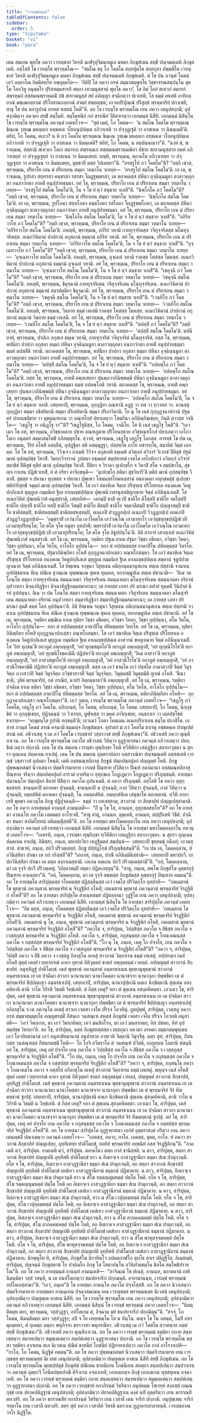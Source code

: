 ```yaml
---
title: "เวรญฺชกณฺฑ"
tableOfContents: false
sidebar:
  order: 5
type: "tipitaka"
basket: "vi"
book: "para"
---
```



<DynamicBreadcrumb />

<Division number="1" book="para">

<Paragraph number="2" book="para">
เตน สมเยน พุทฺโธ ภควา เวรญฺชายํ วิหรติ นเฬรุปุจิมนฺทมูเล มหตา ภิกฺขุสํเฆน สทฺธิํ ปญฺจมตฺเตหิ ภิกฺขุสเตหิ. อสฺโสสิ โข เวรญฺโช พฺราหฺมโณ—  “สมโณ ขลุ โภ โคตโม สกฺยปุตฺโต สกฺยกุลา ปพฺพชิโต เวรญฺชายํ วิหรติ นเฬรุปุจิมนฺทมูเล มหตา ภิกฺขุสํเฆน สทฺธิํ ปญฺจมตฺเตหิ ภิกฺขุสเตหิ. ตํ โข ปน ภวนฺตํ โคตมํ เอวํ กลฺยาโณ กิตฺติสทฺโท อพฺภุคฺคโต—  ‘อิติปิ โส ภควา อรหํ สมฺมาสมฺพุทฺโธ วิชฺชาจรณสมฺปนฺโน สุคโต โลกวิทู อนุตฺตโร ปุริสทมฺมสารถิ สตฺถา เทวมนุสฺสานํ พุทฺโธ ภควา’, โส อิมํ โลกํ สเทวกํ สมารกํ สพฺรหฺมกํ สสฺสมณพฺราหฺมณิํ ปชํ สเทวมนุสฺสํ สยํ อภิญฺญา สจฺฉิกตฺวา ปเวเทติ, โส ธมฺมํ เทเสติ อาทิกลฺยาณํ มชฺเฌกลฺยาณํ ปริโยสานกลฺยาณํ สาตฺถํ สพฺยญฺชนํ; เกวลปริปุณฺณํ ปริสุทฺธํ พฺรหฺมจริยํ ปกาเสติ; สาธุ โข ปน ตถารูปานํ อรหตํ ทสฺสนํ โหตี”ติ.
</Paragraph>

</Division>
<Division number="2" book="para">

<Paragraph number="3" book="para">
อถ โข เวรญฺโช พฺราหฺมโณ เยน ภควา เตนุปสงฺกมิ; อุปสงฺกมิตฺวา ภควตา สทฺธิํ สมฺโมทิ. สมฺโมทนียํ กถํ สารณียํ วีติสาเรตฺวา เอกมนฺตํ นิสีทิ. เอกมนฺตํ นิสินฺโน โข เวรญฺโช พฺราหฺมโณ ภควนฺตํ เอตทโวจ—  “สุตํ เมตํ, โภ โคตม—  ‘น สมโณ โคตโม พฺราหฺมเณ ชิณฺเณ วุฑฺเฒ มหลฺลเก อทฺธคเต วโยอนุปฺปตฺเต อภิวาเทติ วา ปจฺจุฏฺเฐติ วา อาสเนน วา นิมนฺเตตี’ติ. ตยิทํ, โภ โคตม, ตเถว? น หิ ภวํ โคตโม พฺราหฺมเณ ชิณฺเณ วุฑฺเฒ มหลฺลเก อทฺธคเต วโยอนุปฺปตฺเต อภิวาเทติ วา ปจฺจุฏฺเฐติ วา อาสเนน วา นิมนฺเตติ? ตยิทํ, โภ โคตม, น สมฺปนฺนเมวา”ติ.
</Paragraph>

<Paragraph number="4" book="para">
“นาหํ ตํ, พฺราหฺมณ, ปสฺสามิ สเทวเก โลเก สมารเก สพฺรหฺมเก สสฺสมณพฺราหฺมณิยา ปชาย สเทวมนุสฺสาย ยมหํ อภิวาเทยฺยํ วา ปจฺจุฏฺเฐยฺยํ วา อาสเนน วา นิมนฺเตยฺยํ. ยญฺหิ, พฺราหฺมณ, ตถาคโต อภิวาเทยฺย วา ปจฺจุฏฺเฐยฺย วา อาสเนน วา นิมนฺเตยฺย, มุทฺธาปิ ตสฺส วิปเตยฺยา”ติ.
</Paragraph>

</Division>
<Division number="3" book="para">

<Paragraph number="5" book="para">
“อรสรูโป ภวํ โคตโม”ติ? “อตฺถิ เขฺวส, พฺราหฺมณ, ปริยาโย เยน มํ ปริยาเยน สมฺมา วทมาโน วเทยฺย—  ‘อรสรูโป สมโณ โคตโม’ติ. เย เต, พฺราหฺมณ, รูปรสา สทฺทรสา คนฺธรสา รสรสา โผฏฺฐพฺพรสา, เต ตถาคตสฺส ปหีนา อุจฺฉินฺนมูลา ตาลาวตฺถุกตา อนภาวํกตา อายติํ อนุปฺปาทธมฺมา. อยํ โข, พฺราหฺมณ, ปริยาโย เยน มํ ปริยาเยน สมฺมา วทมาโน วเทยฺย—  ‘อรสรูโป สมโณ โคตโม’ติ, โน จ โข ยํ ตฺวํ สนฺธาย วเทสี”ติ.
</Paragraph>

</Division>
<Division number="4" book="para">

<Paragraph number="6" book="para">
“นิพฺโภโค ภวํ โคตโม”ติ? “อตฺถิ เขฺวส, พฺราหฺมณ, ปริยาโย เยน มํ ปริยาเยน สมฺมา วทมาโน วเทยฺย—  ‘นิพฺโภโค สมโณ โคตโม’ติ. เย เต, พฺราหฺมณ, รูปโภคา สทฺทโภคา คนฺธโภคา รสโภคา โผฏฺฐพฺพโภคา, เต ตถาคตสฺส ปหีนา อุจฺฉินฺนมูลา ตาลาวตฺถุกตา อนภาวํกตา อายติํ อนุปฺปาทธมฺมา. อยํ โข, พฺราหฺมณ, ปริยาโย เยน มํ ปริยาเยน สมฺมา วทมาโน วเทยฺย—  ‘นิพฺโภโค สมโณ โคตโม’ติ, โน จ โข ยํ ตฺวํ สนฺธาย วเทสี”ติ.
</Paragraph>

</Division>
<Division number="5" book="para">

<Paragraph number="7" book="para">
“อกิริยวาโท ภวํ โคตโม”ติ? “อตฺถิ เขฺวส, พฺราหฺมณ, ปริยาโย เยน มํ ปริยาเยน สมฺมา วทมาโน วเทยฺย—  ‘อกิริยวาโท สมโณ โคตโม’ติ. อหญฺหิ, พฺราหฺมณ, อกิริยํ วทามิ กายทุจฺจริตสฺส วจีทุจฺจริตสฺส มโนทุจฺจริตสฺส. อเนกวิหิตานํ ปาปกานํ อกุสลานํ ธมฺมานํ อกิริยํ วทามิ. อยํ โข, พฺราหฺมณ, ปริยาโย เยน มํ ปริยาเยน สมฺมา วทมาโน วเทยฺย—  ‘อกิริยวาโท สมโณ โคตโม’ติ, โน จ โข ยํ ตฺวํ สนฺธาย วเทสี”ติ.
</Paragraph>

</Division>
<Division number="6" book="para">

<Paragraph number="8" book="para">
“อุจฺเฉทวาโท ภวํ โคตโม”ติ? “อตฺถิ เขฺวส, พฺราหฺมณ, ปริยาโย เยน มํ ปริยาเยน สมฺมา วทมาโน วเทยฺย—  ‘อุจฺเฉทวาโท สมโณ โคตโม’ติ. อหญฺหิ, พฺราหฺมณ, อุจฺเฉทํ วทามิ ราคสฺส โทสสฺส โมหสฺส. อเนกวิหิตานํ ปาปกานํ อกุสลานํ ธมฺมานํ อุจฺเฉทํ วทามิ. อยํ โข, พฺราหฺมณ, ปริยาโย เยน มํ ปริยาเยน สมฺมา วทมาโน วเทยฺย—  ‘อุจฺเฉทวาโท สมโณ โคตโม’ติ, โน จ โข ยํ ตฺวํ สนฺธาย วเทสี”ติ.
</Paragraph>

</Division>
<Division number="7" book="para">

<Paragraph number="9" book="para">
“เชคุจฺฉี ภวํ โคตโม”ติ? “อตฺถิ เขฺวส, พฺราหฺมณ, ปริยาโย เยน มํ ปริยาเยน สมฺมา วทมาโน วเทยฺย—  ‘เชคุจฺฉี สมโณ โคตโม’ติ. อหญฺหิ, พฺราหฺมณ, ชิคุจฺฉามิ กายทุจฺจริเตน วจีทุจฺจริเตน มโนทุจฺจริเตน. อเนกวิหิตานํ ปาปกานํ อกุสลานํ ธมฺมานํ สมาปตฺติยา ชิคุจฺฉามิ. อยํ โข, พฺราหฺมณ, ปริยาโย เยน มํ ปริยาเยน สมฺมา วทมาโน วเทยฺย—  ‘เชคุจฺฉี สมโณ โคตโม’ติ, โน จ โข ยํ ตฺวํ สนฺธาย วเทสี”ติ.
</Paragraph>

</Division>
<Division number="8" book="para">

<Paragraph number="10" book="para">
“เวนยิโก ภวํ โคตโม”ติ? “อตฺถิ เขฺวส, พฺราหฺมณ, ปริยาโย เยน มํ ปริยาเยน สมฺมา วทมาโน วเทยฺย—  ‘เวนยิโก สมโณ โคตโม’ติ. อหญฺหิ, พฺราหฺมณ, วินยาย ธมฺมํ เทเสมิ ราคสฺส โทสสฺส โมหสฺส. อเนกวิหิตานํ ปาปกานํ อกุสลานํ ธมฺมานํ วินยาย ธมฺมํ เทเสมิ. อยํ โข, พฺราหฺมณ, ปริยาโย เยน มํ ปริยาเยน สมฺมา วทมาโน วเทยฺย—  ‘เวนยิโก สมโณ โคตโม’ติ, โน จ โข ยํ ตฺวํ สนฺธาย วเทสี”ติ.
</Paragraph>

</Division>
<Division number="9" book="para">

<Paragraph number="11" book="para">
“ตปสฺสี ภวํ โคตโม”ติ? “อตฺถิ เขฺวส, พฺราหฺมณ, ปริยาโย เยน มํ ปริยาเยน สมฺมา วทมาโน วเทยฺย—  ‘ตปสฺสี สมโณ โคตโม’ติ. ตปนียาหํ, พฺราหฺมณ, ปาปเก อกุสเล ธมฺเม วทามิ, กายทุจฺจริตํ วจีทุจฺจริตํ มโนทุจฺจริตํ. ยสฺส โข, พฺราหฺมณ, ตปนียา ปาปกา อกุสลา ธมฺมา ปหีนา อุจฺฉินฺนมูลา ตาลาวตฺถุกตา อนภาวํกตา อายติํ อนุปฺปาทธมฺมา ตมหํ ตปสฺสีติ วทามิ. ตถาคตสฺส โข, พฺราหฺมณ, ตปนียา ปาปกา อกุสลา ธมฺมา ปหีนา อุจฺฉินฺนมูลา ตาลาวตฺถุกตา อนภาวํกตา อายติํ อนุปฺปาทธมฺมา. อยํ โข, พฺราหฺมณ, ปริยาโย เยน มํ ปริยาเยน สมฺมา วทมาโน วเทยฺย—  ‘ตปสฺสี สมโณ โคตโม’ติ, โน จ โข ยํ ตฺวํ สนฺธาย วเทสี”ติ.
</Paragraph>

</Division>
<Division number="10" book="para">

<Paragraph number="12" book="para">
“อปคพฺโภ ภวํ โคตโม”ติ? “อตฺถิ เขฺวส, พฺราหฺมณ, ปริยาโย เยน มํ ปริยาเยน สมฺมา วทมาโน วเทยฺย—  ‘อปคพฺโภ สมโณ โคตโม’ติ. ยสฺส โข, พฺราหฺมณ, อายติํ คพฺภเสยฺยา ปุนพฺภวาภินิพฺพตฺติ ปหีนา อุจฺฉินฺนมูลา ตาลาวตฺถุกตา อนภาวํกตา อายติํ อนุปฺปาทธมฺมา ตมหํ อปคพฺโภติ วทามิ. ตถาคตสฺส โข, พฺราหฺมณ, อายติํ คพฺภเสยฺยา ปุนพฺภวาภินิพฺพตฺติ ปหีนา อุจฺฉินฺนมูลา ตาลาวตฺถุกตา อนภาวํกตา อายติํ อนุปฺปาทธมฺมา. อยํ โข, พฺราหฺมณ, ปริยาโย เยน มํ ปริยาเยน สมฺมา วทมาโน วเทยฺย—  ‘อปคพฺโภ สมโณ โคตโม’ติ, โน จ โข ยํ ตฺวํ สนฺธาย วเทสิ.
</Paragraph>

</Division>
<Division number="11" book="para">

<Paragraph number="13" book="para">
เสยฺยถาปิ, พฺราหฺมณ, กุกฺกุฏิยา อณฺฑานิ อฏฺฐ วา ทส วา ทฺวาทส วา. ตานสฺสุ กุกฺกุฏิยา สมฺมา อธิสยิตานิ สมฺมา ปริเสทิตานิ สมฺมา ปริภาวิตานิ. โย นุ โข เตสํ กุกฺกุฏจฺฉาปกานํ ปฐมตรํ ปาทนขสิขาย วา มุขตุณฺฑเกน วา อณฺฑโกสํ ปทาเลตฺวา โสตฺถินา อภินิพฺภิชฺเชยฺย, กินฺติ สฺวาสฺส วจนีโย—  ‘เชฏฺโฐ วา กนิฏฺโฐ วา’”ติ? “เชฏฺโฐติสฺส, โภ โคตม, วจนีโย. โส หิ เนสํ เชฏฺโฐ โหตี”ติ. “เอวเมว โข อหํ, พฺราหฺมณ, อวิชฺชาคตาย ปชาย อณฺฑภูตาย ปริโยนทฺธาย อวิชฺชณฺฑโกสํ ปทาเลตฺวา เอโกว โลเก อนุตฺตรํ สมฺมาสมฺโพธิํ อภิสมฺพุทฺโธ. สฺวาหํ, พฺราหฺมณ, เชฏฺโฐ เสฏฺโฐ โลกสฺส.
</Paragraph>

<Paragraph number="14" book="para">
อารทฺธํ โข ปน เม, พฺราหฺมณ, วีริยํ อโหสิ อสลฺลีนํ, อุปฏฺฐิตา สติ อสมฺมุฏฺฐา, ปสฺสทฺโธ กาโย อสารทฺโธ, สมาหิตํ จิตฺตํ เอกคฺคํ. โส โข อหํ, พฺราหฺมณ, วิวิจฺเจว กาเมหิ วิวิจฺจ อกุสเลหิ ธมฺเมหิ สวิตกฺกํ สวิจารํ วิเวกชํ ปีติสุขํ ปฐมํ ฌานํ อุปสมฺปชฺช วิหาสิํ. วิตกฺกวิจารานํ วูปสมา อชฺฌตฺตํ สมฺปสาทนํ เจตโส เอโกทิภาวํ อวิตกฺกํ อวิจารํ สมาธิชํ ปีติสุขํ ทุติยํ ฌานํ อุปสมฺปชฺช วิหาสิํ. ปีติยา จ วิราคา อุเปกฺขโก จ วิหาสิํ สโต จ สมฺปชาโน, สุขญฺจ กาเยน ปฏิสํเวเทสิํ, ยํ ตํ อริยา อาจิกฺขนฺติ—  ‘อุเปกฺขโก สติมา สุขวิหารี’ติ ตติยํ ฌานํ อุปสมฺปชฺช วิหาสิํ. สุขสฺส จ ปหานา ทุกฺขสฺส จ ปหานา ปุพฺเพว โสมนสฺสโทมนสฺสานํ อตฺถงฺคมา อทุกฺขมสุขํ อุเปกฺขาสติปาริสุทฺธิํ จตุตฺถํ ฌานํ อุปสมฺปชฺช วิหาสิํ.
</Paragraph>

</Division>
<Division number="12" book="para">

<Paragraph number="15" book="para">
โส เอวํ สมาหิเต จิตฺเต ปริสุทฺเธ ปริโยทาเต อนงฺคเณ วิคตูปกฺกิเลเส มุทุภูเต กมฺมนิเย ฐิเต อาเนญฺชปฺปตฺเต ปุพฺเพนิวาสานุสฺสติญาณาย จิตฺตํ อภินินฺนาเมสิํ. โส อเนกวิหิตํ ปุพฺเพนิวาสํ อนุสฺสรามิ, เสยฺยถิทํ—  เอกมฺปิ ชาติํ ทฺเวปิ ชาติโย ติโสฺสปิ ชาติโย จตโสฺสปิ ชาติโย ปญฺจปิ ชาติโย ทสปิ ชาติโย วีสมฺปิ ชาติโย ติํสมฺปิ ชาติโย จตฺตาลีสมฺปิ ชาติโย ปญฺญาสมฺปิ ชาติโย ชาติสตมฺปิ, ชาติสหสฺสมฺปิ ชาติสตสหสฺสมฺปิ, อเนเกปิ สํวฏฺฏกปฺเป อเนเกปิ วิวฏฺฏกปฺเป อเนเกปิ สํวฏฺฏวิวฏฺฏกปฺเป—  ‘อมุตฺราสิํ เอวํนาโม เอวํโคตฺโต เอวํวณฺโณ เอวมาหาโร เอวํสุขทุกฺขปฺปฏิสํเวที เอวมายุปริยนฺโต; โส ตโต จุโต อมุตฺร อุทปาทิํ; ตตฺราปาสิํ เอวํนาโม เอวํโคตฺโต เอวํวณฺโณ เอวมาหาโร เอวํสุขทุกฺขปฺปฏิสํเวที เอวมายุปริยนฺโต; โส ตโต จุโต อิธูปปนฺโน’ติ. อิติ สาการํ เสาทฺเทสํ อเนกวิหิตํ ปุพฺเพนิวาสํ อนุสฺสรามิ. อยํ โข เม, พฺราหฺมณ, รตฺติยา ปฐเม ยาเม ปฐมา วิชฺชา อธิคตา, อวิชฺชา วิหตา, วิชฺชา อุปฺปนฺนา, ตโม วิหโต, อาโลโก อุปฺปนฺโน—  ยถา ตํ อปฺปมตฺตสฺส อาตาปิโน ปหิตตฺตสฺส วิหรโต. อยํ โข เม, พฺราหฺมณ, ปฐมาภินิพฺภิทา อโหสิ กุกฺกุฏจฺฉาปกเสฺสว อณฺฑโกสมฺหา.
</Paragraph>

</Division>
<Division number="13" book="para">

<Paragraph number="16" book="para">
โส เอวํ สมาหิเต จิตฺเต ปริสุทฺเธ ปริโยทาเต อนงฺคเณ วิคตูปกฺกิเลเส มุทุภูเต กมฺมนิเย ฐิเต อาเนญฺชปฺปตฺเต สตฺตานํ จุตูปปาตญาณาย จิตฺตํ อภินินฺนาเมสิํ. โส ทิพฺเพน จกฺขุนา วิสุทฺเธน อติกฺกนฺตมานุสเกน สตฺเต ปสฺสามิ จวมาเน อุปปชฺชมาเน หีเน ปณีเต สุวณฺเณ ทุพฺพณฺเณ สุคเต ทุคฺคเต, ยถากมฺมูปเค สตฺเต ปชานามิ—  ‘อิเม วต โภนฺโต สตฺตา กายทุจฺจริเตน สมนฺนาคตา วจีทุจฺจริเตน สมนฺนาคตา มโนทุจฺจริเตน สมนฺนาคตา อริยานํ อุปวาทกา มิจฺฉาทิฏฺฐิกา มิจฺฉาทิฏฺฐิกมฺมสมาทานา; เต กายสฺส เภทา ปรํ มรณา อปายํ ทุคฺคติํ วินิปาตํ นิรยํ อุปปนฺนา. อิเม วา ปน โภนฺโต สตฺตา กายสุจริเตน สมนฺนาคตา วจีสุจริเตน สมนฺนาคตา มโนสุจริเตน สมนฺนาคตา อริยานํ อนุปวาทกา สมฺมาทิฏฺฐิกา สมฺมาทิฏฺฐิกมฺมสมาทานา; เต กายสฺส เภทา ปรํ มรณา สุคติํ สคฺคํ โลกํ อุปปนฺนา’ติ. อิติ ทิพฺเพน จกฺขุนา วิสุทฺเธน อติกฺกนฺตมานุสเกน สตฺเต ปสฺสามิ จวมาเน อุปปชฺชมาเน หีเน ปณีเต สุวณฺเณ ทุพฺพณฺเณ สุคเต ทุคฺคเต, ยถากมฺมูปเค สตฺเต ปชานามิ. อยํ โข เม, พฺราหฺมณ, รตฺติยา มชฺฌิเม ยาเม ทุติยา วิชฺชา อธิคตา, อวิชฺชา วิหตา, วิชฺชา อุปฺปนฺนา, ตโม วิหโต, อาโลโก อุปฺปนฺโน—  ยถา ตํ อปฺปมตฺตสฺส อาตาปิโน ปหิตตฺตสฺส วิหรโต. อยํ โข เม, พฺราหฺมณ, ทุติยาภินิพฺภิทา อโหสิ กุกฺกุฏจฺฉาปกเสฺสว อณฺฑโกสมฺหา.
</Paragraph>

</Division>
<Division number="14" book="para">

<Paragraph number="17" book="para">
โส เอวํ สมาหิเต จิตฺเต ปริสุทฺเธ ปริโยทาเต อนงฺคเณ วิคตูปกฺกิเลเส มุทุภูเต กมฺมนิเย ฐิเต อาเนญฺชปฺปตฺเต อาสวานํ ขยญาณาย จิตฺตํ อภินินฺนาเมสิํ. โส ‘อิทํ ทุกฺขนฺ’ติ ยถาภูตํ อพฺภญฺญาสิํ, ‘อยํ ทุกฺขสมุทโย’ติ ยถาภูตํ อพฺภญฺญาสิํ, ‘อยํ ทุกฺขนิโรโธ’ติ ยถาภูตํ อพฺภญฺญาสิํ, ‘อยํ ทุกฺขนิโรธคามินี ปฏิปทา’ติ ยถาภูตํ อพฺภญฺญาสิํ; ‘อิเม อาสวา’ติ ยถาภูตํ อพฺภญฺญาสิํ, ‘อยํ อาสวสมุทโย’ติ ยถาภูตํ อพฺภญฺญาสิํ, ‘อยํ อาสวนิโรโธ’ติ ยถาภูตํ อพฺภญฺญาสิํ, ‘อยํ อาสวนิโรธคามินี ปฏิปทา’ติ ยถาภูตํ อพฺภญฺญาสิํ. ตสฺส เม เอวํ ชานโต เอวํ ปสฺสโต กามาสวาปิ จิตฺตํ วิมุจฺจิตฺถ ภวาสวาปิ จิตฺตํ วิมุจฺจิตฺถ อวิชฺชาสวาปิ จิตฺตํ วิมุจฺจิตฺถ. วิมุตฺตสฺมิํ วิมุตฺตมิติ ญาณํ อโหสิ. ‘ขีณา ชาติ, วุสิตํ พฺรหฺมจริยํ, กตํ กรณียํ, นาปรํ อิตฺถตฺตายา’ติ อพฺภญฺญาสิํ. อยํ โข เม, พฺราหฺมณ, รตฺติยา ปจฺฉิเม ยาเม ตติยา วิชฺชา อธิคตา, อวิชฺชา วิหตา, วิชฺชา อุปฺปนฺนา, ตโม วิหโต, อาโลโก อุปฺปนฺโน—  ยถา ตํ อปฺปมตฺตสฺส อาตาปิโน ปหิตตฺตสฺส วิหรโต. อยํ โข เม, พฺราหฺมณ, ตติยาภินิพฺภิทา อโหสิ—  กุกฺกุฏจฺฉาปกเสฺสว อณฺฑโกสมฺหา”ติ.
</Paragraph>

</Division>
<Division number="15" book="para">

<Paragraph number="18" book="para">
เอวํ วุตฺเต, เวรญฺโช พฺราหฺมโณ ภควนฺตํ เอตทโวจ—  “เชฏฺโฐ ภวํ โคตโม, เสฏฺโฐ ภวํ โคตโม. อภิกฺกนฺตํ, โภ โคตม, อภิกฺกนฺตํ, โภ โคตม. เสยฺยถาปิ, โภ โคตม, นิกฺกุชฺชิตํ วา อุกฺกุชฺเชยฺย, ปฏิจฺฉนฺนํ วา วิวเรยฺย, มูฬฺหสฺส วา มคฺคํ อาจิกฺเขยฺย, อนฺธกาเร วา เตลปชฺโชตํ ธาเรยฺย—  ‘จกฺขุมนฺโต รูปานิ ทกฺขนฺตี’ติ; เอวเมวํ โภตา โคตเมน อเนกปริยาเยน ธมฺโม ปกาสิโต. เอสาหํ ภวนฺตํ โคตมํ สรณํ คจฺฉามิ ธมฺมญฺจ ภิกฺขุสํฆญฺจ. อุปาสกํ มํ ภวํ โคตโม ธาเรตุ อชฺชตคฺเค ปาณุเปตํ สรณํ คตํ. อธิวาเสตุ จ เม ภวํ โคตโม เวรญฺชายํ วสฺสาวาสํ สทฺธิํ ภิกฺขุสํเฆนา”ติ. อธิวาเสสิ ภควา ตุณฺหีภาเวน. อถ โข เวรญฺโช พฺราหฺมโณ ภควโต อธิวาสนํ วิทิตฺวา อุฏฺฐายาสนา ภควนฺตํ อภิวาเทตฺวา ปทกฺขิณํ กตฺวา ปกฺกามิ.
</Paragraph>

</Division>
<Division number="16" book="para">

<Paragraph number="19" book="para">
เตน โข ปน สมเยน เวรญฺชา ทุพฺภิกฺขา โหติ ทฺวีหิติกา เสตฏฺฐิกา สลากาวุตฺตา น สุกรา อุญฺเฉน ปคฺคเหน ยาเปตุํ. เตน โข ปน สมเยน อุตฺตราปถกา อสฺสวาณิชา ปญฺจมตฺเตหิ อสฺสสเตหิ เวรญฺชํ วสฺสาวาสํ อุปคตา โหนฺติ. เตหิ อสฺสมณฺฑลิกาสุ ภิกฺขูนํ ปตฺถปตฺถปุลกํ ปญฺญตฺตํ โหติ. ภิกฺขู ปุพฺพณฺหสมยํ นิวาเสตฺวา ปตฺตจีวรมาทาย เวรญฺชํ ปิณฺฑาย ปวิสิตฺวา ปิณฺฑํ อลภมานา อสฺสมณฺฑลิกาสุ ปิณฺฑาย จริตฺวา ปตฺถปตฺถปุลกํ อารามํ อาหริตฺวา อุทุกฺขเล โกฏฺเฏตฺวา โกฏฺเฏตฺวา ปริภุญฺชนฺติ. อายสฺมา ปนานนฺโท ปตฺถปุลกํ สิลายํ ปิสิตฺวา ภควโต อุปนาเมติ. ตํ ภควา ปริภุญฺชติ.
</Paragraph>

<Paragraph number="20" book="para">
อสฺโสสิ โข ภควา อุทุกฺขลสทฺทํ. ชานนฺตาปิ ตถาคตา ปุจฺฉนฺติ, ชานนฺตาปิ น ปุจฺฉนฺติ; กาลํ วิทิตฺวา ปุจฺฉนฺติ, กาลํ วิทิตฺวา น ปุจฺฉนฺติ; อตฺถสํหิตํ ตถาคตา ปุจฺฉนฺติ, โน อนตฺถสํหิตํ. อนตฺถสํหิเต เสตุฆาโต ตถาคตานํ. ทฺวีหิ อากาเรหิ พุทฺธา ภควนฺโต ภิกฺขู ปฏิปุจฺฉนฺติ—  ธมฺมํ วา เทเสสฺสาม, สาวกานํ วา สิกฺขาปทํ ปญฺญเปสฺสามาติ.
</Paragraph>

<Paragraph number="21" book="para">
อถ โข ภควา อายสฺมนฺตํ อานนฺทํ อามนฺเตสิ—  “กิํ นุ โข โส, อานนฺท, อุทุกฺขลสทฺโท”ติ? อถ โข อายสฺมา อานนฺโท ภควโต เอตมตฺถํ อาโรเจสิ. “สาธุ สาธุ, อานนฺท. ตุมฺเหหิ, อานนฺท, สปฺปุริเสหิ วิชิตํ. ปจฺฉิมา ชนตา สาลิมํโสทนํ อติมญฺญิสฺสตี”ติ.
</Paragraph>

</Division>
<Division number="17" book="para">

<Paragraph number="22" book="para">
อถ โข อายสฺมา มหาโมคฺคลฺลาโน เยน ภควา เตนุปสงฺกมิ; อุปสงฺกมิตฺวา ภควนฺตํ อภิวาเทตฺวา เอกมนฺตํ นิสีทิ. เอกมนฺตํ นิสินฺโน โข อายสฺมา มหาโมคฺคลฺลาโน ภควนฺตํ เอตทโวจ—  “เอตรหิ, ภนฺเต, เวรญฺชา ทุพฺภิกฺขา ทฺวีหิติกา เสตฏฺฐิกา สลากาวุตฺตา. น สุกรา อุญฺเฉน ปคฺคเหน ยาเปตุํ. อิมิสฺสา, ภนฺเต, มหาปถวิยา เหฏฺฐิมตลํ สมฺปนฺนํ—  เสยฺยถาปิ ขุทฺทมธุํ อนีลกํ; เอวมสฺสาทํ. สาธาหํ, ภนฺเต, ปถวิํ ปริวตฺเตยฺยํ. ภิกฺขู ปปฺปฏโกชํ ปริภุญฺชิสฺสนฺตี”ติ. “เย ปน เต, โมคฺคลฺลาน, ปถวินิสฺสิตา ปาณา เต กถํ กริสฺสสี”ติ? “เอกาหํ, ภนฺเต, ปาณิํ อภินิมฺมินิสฺสามิ—  เสยฺยถาปิ มหาปถวี. เย ปถวินิสฺสิตา ปาณา เต ตตฺถ สงฺกาเมสฺสามิ. เอเกน หตฺเถน ปถวิํ ปริวตฺเตสฺสามี”ติ. “อลํ, โมคฺคลฺลาน, มา เต รุจฺจิ ปถวิํ ปริวตฺเตตุํ. วิปลฺลาสมฺปิ สตฺตา ปฏิลเภยฺยุนฺ”ติ. “สาธุ, ภนฺเต, สพฺโพ ภิกฺขุสํโฆ อุตฺตรกุรุํ ปิณฺฑาย คจฺเฉยฺยา”ติ. “อลํ, โมคฺคลฺลาน, มา เต รุจฺจิ สพฺพสฺส ภิกฺขุสํฆสฺส อุตฺตรกุรุํ ปิณฺฑาย คมนนฺ”ติ.
</Paragraph>

</Division>
<Division number="18" book="para">

<Paragraph number="23" book="para">
อถ โข อายสฺมโต สาริปุตฺตสฺส รโหคตสฺส ปฏิสลฺลีนสฺส เอวํ เจตโส ปริวิตกฺโก อุทปาทิ—  “กตเมสานํ โข พุทฺธานํ ภควนฺตานํ พฺรหฺมจริยํ น จิรฏฺฐิติกํ อโหสิ; กตเมสานํ พุทฺธานํ ภควนฺตานํ พฺรหฺมจริยํ จิรฏฺฐิติกํ อโหสี”ติ?
</Paragraph>

<Paragraph number="24" book="para">
อถ โข อายสฺมา สาริปุตฺโต สายนฺหสมยํ ปฏิสลฺลานา วุฏฺฐิโต เยน ภควา เตนุปสงฺกมิ; อุปสงฺกมิตฺวา ภควนฺตํ อภิวาเทตฺวา เอกมนฺตํ นิสีทิ. เอกมนฺตํ นิสินฺโน โข อายสฺมา สาริปุตฺโต ภควนฺตํ เอตทโวจ—  “อิธ มยฺหํ, ภนฺเต, รโหคตสฺส ปฏิสลฺลีนสฺส เอวํ เจตโส ปริวิตกฺโก อุทปาทิ—  ‘กตเมสานํ โข พุทฺธานํ ภควนฺตานํ พฺรหฺมจริยํ น จิรฏฺฐิติกํ อโหสิ, กตเมสานํ พุทฺธานํ ภควนฺตานํ พฺรหฺมจริยํ จิรฏฺฐิติกํ อโหสี’ติ. กตเมสานํ นุ โข, ภนฺเต, พุทฺธานํ ภควนฺตานํ พฺรหฺมจริยํ น จิรฏฺฐิติกํ อโหสิ, กตเมสานํ พุทฺธานํ ภควนฺตานํ พฺรหฺมจริยํ จิรฏฺฐิติกํ อโหสี”ติ?
</Paragraph>

<Paragraph number="25" book="para">
“ภควโต จ, สาริปุตฺต, วิปสฺสิสฺส ภควโต จ สิขิสฺส ภควโต จ เวสฺสภุสฺส พฺรหฺมจริยํ น จิรฏฺฐิติกํ อโหสิ. ภควโต จ, สาริปุตฺต, กกุสนฺธสฺส ภควโต จ โกณาคมนสฺส ภควโต จ กสฺสปสฺส พฺรหฺมจริยํ จิรฏฺฐิติกํ อโหสี”ติ.
</Paragraph>

</Division>
<Division number="19" book="para">

<Paragraph number="26" book="para">
“โก นุ โข, ภนฺเต, เหตุ โก ปจฺจโย, เยน ภควโต จ วิปสฺสิสฺส ภควโต จ สิขิสฺส ภควโต จ เวสฺสภุสฺส พฺรหฺมจริยํ น จิรฏฺฐิติกํ อโหสี”ติ? “ภควา จ, สาริปุตฺต, วิปสฺสี ภควา จ สิขี ภควา จ เวสฺสภู กิลาสุโน อเหสุํ สาวกานํ วิตฺถาเรน ธมฺมํ เทเสตุํ. อปฺปกญฺจ เนสํ อโหสิ สุตฺตํ เคยฺยํ เวยฺยากรณํ คาถา อุทานํ อิติวุตฺตกํ ชาตกํ อพฺภุตธมฺมํ เวทลฺลํ. อปญฺญตฺตํ สาวกานํ สิกฺขาปทํ. อนุทฺทิฏฺฐํ ปาติโมกฺขํ. เตสํ พุทฺธานํ ภควนฺตานํ อนฺตรธาเนน พุทฺธานุพุทฺธานํ สาวกานํ อนฺตรธาเนน เย เต ปจฺฉิมา สาวกา นานานามา นานาโคตฺตา นานาชจฺจา นานากุลา ปพฺพชิตา เต ตํ พฺรหฺมจริยํ ขิปฺปญฺเญว อนฺตรธาเปสุํ. เสยฺยถาปิ, สาริปุตฺต, นานาปุปฺผานิ ผลเก นิกฺขิตฺตานิ สุตฺเตน อสงฺคหิตานิ ตานิ วาโต วิกิรติ วิธมติ วิทฺธํเสติ. ตํ กิสฺส เหตุ? ยถา ตํ สุตฺเตน อสงฺคหิตตฺตา. เอวเมว โข, สาริปุตฺต, เตสํ พุทฺธานํ ภควนฺตานํ อนฺตรธาเนน พุทฺธานุพุทฺธานํ สาวกานํ อนฺตรธาเนน เย เต ปจฺฉิมา สาวกา นานานามา นานาโคตฺตา นานาชจฺจา นานากุลา ปพฺพชิตา เต ตํ พฺรหฺมจริยํ ขิปฺปญฺเญว อนฺตรธาเปสุํ.
</Paragraph>

<Paragraph number="27" book="para">
อกิลาสุโน จ เต ภควนฺโต อเหสุํ สาวเก เจตสา เจโต ปริจฺจ โอวทิตุํ. ภูตปุพฺพํ, สาริปุตฺต, เวสฺสภู ภควา อรหํ สมฺมาสมฺพุทฺโธ อญฺญตรสฺมิํ ภิํสนเก วนสณฺเฑ สหสฺสํ ภิกฺขุสํฆํ เจตสา เจโต ปริจฺจ โอวทติ อนุสาสติ—  ‘เอวํ วิตกฺเกถ, มา เอวํ วิตกฺกยิตฺถ; เอวํ มนสิกโรถ, มา เอวํ มนสากตฺถ; อิทํ ปชหถ, อิทํ อุปสมฺปชฺช วิหรถา’ติ. อถ โข, สาริปุตฺต, ตสฺส ภิกฺขุสหสฺสสฺส เวสฺสภุนา ภควตา อรหตา สมฺมาสมฺพุทฺเธน เอวํ โอวทิยมานานํ เอวํ อนุสาสิยมานานํ อนุปาทาย อาสเวหิ จิตฺตานิ วิมุจฺจิํสุ. ตตฺร สุทํ, สาริปุตฺต, ภิํสนกสฺส วนสณฺฑสฺส ภิํสนกตสฺมิํ โหติ—  โย โกจิ อวีตราโค ตํ วนสณฺฑํ ปวิสติ, เยภุเยฺยน โลมานิ หํสนฺติ. อยํ โข, สาริปุตฺต, เหตุ อยํ ปจฺจโย เยน ภควโต จ วิปสฺสิสฺส ภควโต จ สิขิสฺส ภควโต จ เวสฺสภุสฺส พฺรหฺมจริยํ น จิรฏฺฐิติกํ อโหสี”ติ.
</Paragraph>

</Division>
<Division number="20" book="para">

<Paragraph number="28" book="para">
“โก ปน, ภนฺเต, เหตุ โก ปจฺจโย เยน ภควโต จ กกุสนฺธสฺส ภควโต จ โกณาคมนสฺส ภควโต จ กสฺสปสฺส พฺรหฺมจริยํ จิรฏฺฐิติกํ อโหสี”ติ? “ภควา จ, สาริปุตฺต, กกุสนฺโธ ภควา จ โกณาคมโน ภควา จ กสฺสโป อกิลาสุโน อเหสุํ สาวกานํ วิตฺถาเรน ธมฺมํ เทเสตุํ. พหุญฺจ เนสํ อโหสิ สุตฺตํ เคยฺยํ เวยฺยากรณํ คาถา อุทานํ อิติวุตฺตกํ ชาตกํ อพฺภุตธมฺมํ เวทลฺลํ, ปญฺญตฺตํ สาวกานํ สิกฺขาปทํ, อุทฺทิฏฺฐํ ปาติโมกฺขํ. เตสํ พุทฺธานํ ภควนฺตานํ อนฺตรธาเนน พุทฺธานุพุทฺธานํ สาวกานํ อนฺตรธาเนน เย เต ปจฺฉิมา สาวกา นานานามา นานาโคตฺตา นานาชจฺจา นานากุลา ปพฺพชิตา เต ตํ พฺรหฺมจริยํ จิรํ ทีฆมทฺธานํ ฐเปสุํ. เสยฺยถาปิ, สาริปุตฺต, นานาปุปฺผานิ ผลเก นิกฺขิตฺตานิ สุตฺเตน สุสงฺคหิตานิ, ตานิ วาโต น วิกิรติ น วิธมติ น วิทฺธํเสติ. ตํ กิสฺส เหตุ? ยถา ตํ สุตฺเตน สุสงฺคหิตตฺตา. เอวเมว โข, สาริปุตฺต, เตสํ พุทฺธานํ ภควนฺตานํ อนฺตรธาเนน พุทฺธานุพุทฺธานํ สาวกานํ อนฺตรธาเนน เย เต ปจฺฉิมา สาวกา นานานามา นานาโคตฺตา นานาชจฺจา นานากุลา ปพฺพชิตา เต ตํ พฺรหฺมจริยํ จิรํ ทีฆมทฺธานํ ฐเปสุํ. อยํ โข, สาริปุตฺต, เหตุ อยํ ปจฺจโย เยน ภควโต จ กกุสนฺธสฺส ภควโต จ โกณาคมนสฺส ภควโต จ กสฺสปสฺส พฺรหฺมจริยํ จิรฏฺฐิติกํ อโหสี”ติ.
</Paragraph>

</Division>
<Division number="21" book="para">

<Paragraph number="29" book="para">
อถ โข อายสฺมา สาริปุตฺโต อุฏฺฐายาสนา เอกํสํ อุตฺตราสงฺคํ กริตฺวา เยน ภควา เตนญฺชลิํ ปณาเมตฺวา ภควนฺตํ เอตทโวจ—  “เอตสฺส, ภควา, กาโล. เอตสฺส, สุคต, กาโล. ยํ ภควา สาวกานํ สิกฺขาปทํ ปญฺญเปยฺย, อุทฺทิเสยฺย ปาติโมกฺขํ, ยถยิทํ พฺรหฺมจริยํ อทฺธนิยํ อสฺส จิรฏฺฐิติกนฺ”ติ. “อาคเมหิ ตฺวํ, สาริปุตฺต. อาคเมหิ ตฺวํ, สาริปุตฺต. ตถาคโตว ตตฺถ กาลํ ชานิสฺสติ. น ตาว, สาริปุตฺต, สตฺถา สาวกานํ สิกฺขาปทํ ปญฺญเปติ อุทฺทิสติ ปาติโมกฺขํ ยาว น อิเธกจฺเจ อาสวฏฺฐานียา ธมฺมา สํเฆ ปาตุภวนฺติ. ยโต จ โข, สาริปุตฺต, อิเธกจฺเจ อาสวฏฺฐานียา ธมฺมา สํเฆ ปาตุภวนฺติ, อถ สตฺถา สาวกานํ สิกฺขาปทํ ปญฺญเปติ อุทฺทิสติ ปาติโมกฺขํ เตสํเยว อาสวฏฺฐานียานํ ธมฺมานํ ปฏิฆาตาย.
</Paragraph>

<Paragraph number="30" book="para">
น ตาว, สาริปุตฺต, อิเธกจฺเจ อาสวฏฺฐานียา ธมฺมา สํเฆ ปาตุภวนฺติ ยาว น สํโฆ รตฺตญฺญุมหตฺตํ ปตฺโต โหติ. ยโต จ โข, สาริปุตฺต, สํโฆ รตฺตญฺญุมหตฺตํ ปตฺโต โหติ อถ อิเธกจฺเจ อาสวฏฺฐานียา ธมฺมา สํเฆ ปาตุภวนฺติ, อถ สตฺถา สาวกานํ สิกฺขาปทํ ปญฺญเปติ อุทฺทิสติ ปาติโมกฺขํ เตสํเยว อาสวฏฺฐานียานํ ธมฺมานํ ปฏิฆาตาย.
</Paragraph>

<Paragraph number="31" book="para">
น ตาว, สาริปุตฺต, อิเธกจฺเจ อาสวฏฺฐานียา ธมฺมา สํเฆ ปาตุภวนฺติ, ยาว น สํโฆ เวปุลฺลมหตฺตํ ปตฺโต โหติ. ยโต จ โข, สาริปุตฺต, สํโฆ เวปุลฺลมหตฺตํ ปตฺโต โหติ, อถ อิเธกจฺเจ อาสวฏฺฐานียา ธมฺมา สํเฆ ปาตุภวนฺติ, อถ สตฺถา สาวกานํ สิกฺขาปทํ ปญฺญเปติ อุทฺทิสติ ปาติโมกฺขํ เตสํเยว อาสวฏฺฐานียานํ ธมฺมานํ ปฏิฆาตาย.
</Paragraph>

<Paragraph number="32" book="para">
น ตาว, สาริปุตฺต, อิเธกจฺเจ อาสวฏฺฐานียา ธมฺมา สํเฆ ปาตุภวนฺติ, ยาว น สํโฆ ลาภคฺคมหตฺตํ ปตฺโต โหติ. ยโต จ โข, สาริปุตฺต, สํโฆ ลาภคฺคมหตฺตํ ปตฺโต โหติ, อถ อิเธกจฺเจ อาสวฏฺฐานียา ธมฺมา สํเฆ ปาตุภวนฺติ, อถ สตฺถา สาวกานํ สิกฺขาปทํ ปญฺญเปติ อุทฺทิสติ ปาติโมกฺขํ เตสํเยว อาสวฏฺฐานียานํ ธมฺมานํ ปฏิฆาตาย.
</Paragraph>

<Paragraph number="33" book="para">
น ตาว, สาริปุตฺต, อิเธกจฺเจ อาสวฏฺฐานียา ธมฺมา สํเฆ ปาตุภวนฺติ, ยาว น สํโฆ พาหุสจฺจมหตฺตํ ปตฺโต โหติ. ยโต จ โข, สาริปุตฺต, สํโฆ พาหุสจฺจมหตฺตํ ปตฺโต โหติ, อถ อิเธกจฺเจ อาสวฏฺฐานียา ธมฺมา สํเฆ ปาตุภวนฺติ, อถ สตฺถา สาวกานํ สิกฺขาปทํ ปญฺญเปติ อุทฺทิสติ ปาติโมกฺขํ เตสํเยว อาสวฏฺฐานียานํ ธมฺมานํ ปฏิฆาตาย.
</Paragraph>

<Paragraph number="34" book="para">
นิรพฺพุโท หิ, สาริปุตฺต, ภิกฺขุสํโฆ นิราทีนโว อปคตกาฬโก สุทฺโธ สาเร ปติฏฺฐิโต. อิเมสญฺหิ, สาริปุตฺต, ปญฺจนฺนํ ภิกฺขุสตานํ โย ปจฺฉิมโก ภิกฺขุ โส โสตาปนฺโน อวินิปาตธมฺโม นิยโต สมฺโพธิปรายโณ”ติ.
</Paragraph>

</Division>
<Division number="22" book="para">

<Paragraph number="35" book="para">
อถ โข ภควา อายสฺมนฺตํ อานนฺทํ อามนฺเตสิ—  “อาจิณฺณํ โข ปเนตํ, อานนฺท, ตถาคตานํ เยหิ นิมนฺติตา วสฺสํ วสนฺติ, น เต อนปโลเกตฺวา ชนปทจาริกํ ปกฺกมนฺติ. อายามานนฺท, เวรญฺชํ พฺราหฺมณํ อปโลเกสฺสามา”ติ. “เอวํ, ภนฺเต”ติ โข อายสฺมา อานนฺโท ภควโต ปจฺจโสฺสสิ.
</Paragraph>

<Paragraph number="36" book="para">
อถ โข ภควา นิวาเสตฺวา ปตฺตจีวรมาทาย อายสฺมตา อานนฺเทน ปจฺฉาสมเณน เยน เวรญฺชสฺส พฺราหฺมณสฺส นิเวสนํ เตนุปสงฺกมิ; อุปสงฺกมิตฺวา ปญฺญตฺเต อาสเน นิสีทิ. อถ โข เวรญฺโช พฺราหฺมโณ เยน ภควา เตนุปสงฺกมิ; อุปสงฺกมิตฺวา ภควนฺตํ อภิวาเทตฺวา เอกมนฺตํ นิสีทิ. เอกมนฺตํ นิสินฺนํ โข เวรญฺชํ พฺราหฺมณํ ภควา เอตทโวจ—  “นิมนฺติตมฺห ตยา, พฺราหฺมณ, วสฺสํวุฏฺฐา, อปโลเกม ตํ, อิจฺฉาม มยํ ชนปทจาริกํ ปกฺกมิตุนฺ”ติ. “สจฺจํ, โภ โคตม, นิมนฺติตตฺถ มยา วสฺสํวุฏฺฐา; อปิ จ โย เทยฺยธมฺโม โส น ทินฺโน. ตญฺจ โข โน อสนฺตํ, โนปิ อทาตุกมฺยตา, ตํ กุเตตฺถ ลพฺภา พหุกิจฺจา ฆราวาสา พหุกรณียา. อธิวาเสตุ เม ภวํ โคตโม สฺวาตนาย ภตฺตํ สทฺธิํ ภิกฺขุสํเฆนา”ติ. อธิวาเสสิ ภควา ตุณฺหีภาเวน. อถ โข ภควา เวรญฺชํ พฺราหฺมณํ ธมฺมิยา กถาย สนฺทเสฺสตฺวา สมาทเปตฺวา สมุตฺเตเชตฺวา สมฺปหํเสตฺวา อุฏฺฐายาสนา ปกฺกามิ.
</Paragraph>

<Paragraph number="37" book="para">
อถ โข เวรญฺโช พฺราหฺมโณ ตสฺสา รตฺติยา อจฺจเยน สเก นิเวสเน ปณีตํ ขาทนียํ โภชนียํ ปฏิยาทาเปตฺวา ภควโต กาลํ อาโรจาเปสิ—  “กาโล, โภ โคตม, นิฏฺฐิตํ ภตฺตนฺ”ติ.
</Paragraph>

</Division>
<Division number="23" book="para">

<Paragraph number="38" book="para">
อถ โข ภควา ปุพฺพณฺหสมยํ นิวาเสตฺวา ปตฺตจีวรมาทาย เยน เวรญฺชสฺส พฺราหฺมณสฺส นิเวสนํ เตนุปสงฺกมิ; อุปสงฺกมิตฺวา ปญฺญตฺเต อาสเน นิสีทิ สทฺธิํ ภิกฺขุสํเฆน. อถ โข เวรญฺโช พฺราหฺมโณ พุทฺธปฺปมุขํ ภิกฺขุสํฆํ ปณีเตน ขาทนีเยน โภชนีเยน สหตฺถา สนฺตปฺเปตฺวา สมฺปวาเรตฺวา ภควนฺตํ ภุตฺตาวิํ โอนีตปตฺตปาณิํ ติจีวเรน อจฺฉาเทสิ, เอกเมกญฺจ ภิกฺขุํ เอกเมเกน ทุสฺสยุเคน อจฺฉาเทสิ. อถ โข ภควา เวรญฺชํ พฺราหฺมณํ ธมฺมิยา กถาย สนฺทเสฺสตฺวา สมาทเปตฺวา สมุตฺเตเชตฺวา สมฺปหํเสตฺวา อุฏฺฐายาสนา ปกฺกามิ.
</Paragraph>

<Paragraph number="39" book="para">
อถ โข ภควา เวรญฺชายํ ยถาภิรนฺตํ วิหริตฺวา อนุปคมฺม โสเรยฺยํ สงฺกสฺสํ กณฺณกุชฺชํ เยน ปยาคปติฏฺฐานํ เตนุปสงฺกมิ; อุปสงฺกมิตฺวา ปยาคปติฏฺฐาเน คงฺคํ นทิํ อุตฺตริตฺวา เยน พาราณสี ตทวสริ. อถ โข ภควา พาราณสิยํ ยถาภิรนฺตํ วิหริตฺวา เยน เวสาลี เตน จาริกํ ปกฺกามิ. อนุปุพฺเพน จาริกํ จรมาโน เยน เวสาลี ตทวสริ. ตตฺร สุทํ ภควา เวสาลิยํ วิหรติ มหาวเน กูฏาคารสาลายนฺติ.

</Paragraph>
</Division>

<Paragraph number="40" type="center" book="para">
เวรญฺชภาณวาโร นิฏฺฐิโต.
</Paragraph>